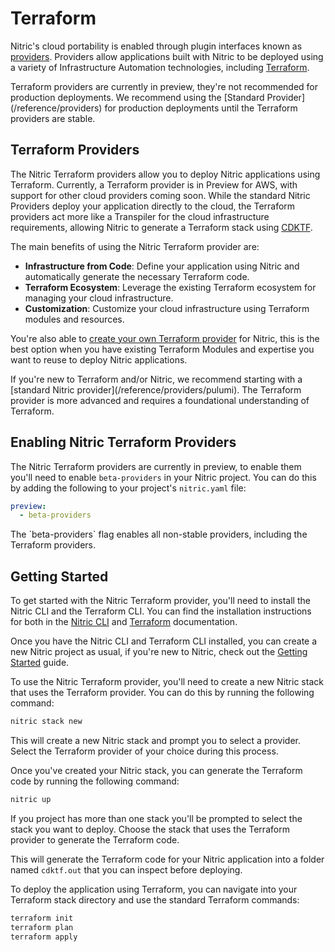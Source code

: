 
# Terraform

Nitric's cloud portability is enabled through plugin interfaces known as [providers](/reference/providers). Providers allow applications built with Nitric to be deployed using a variety of Infrastructure Automation technologies, including [Terraform](https://www.terraform.io/).

<Note>
  Terraform providers are currently in preview, they're not recommended for
  production deployments. We recommend using the [Standard
  Provider](/reference/providers) for production deployments until the Terraform
  providers are stable.
</Note>

## Terraform Providers

The Nitric Terraform providers allow you to deploy Nitric applications using Terraform. Currently, a Terraform provider is in Preview for AWS, with support for other cloud providers coming soon. While the standard Nitric Providers deploy your application directly to the cloud, the Terraform providers act more like a Transpiler for the cloud infrastructure requirements, allowing Nitric to generate a Terraform stack using [CDKTF](https://developer.hashicorp.com/terraform/cdktf).

The main benefits of using the Nitric Terraform provider are:

- **Infrastructure from Code**: Define your application using Nitric and automatically generate the necessary Terraform code.
- **Terraform Ecosystem**: Leverage the existing Terraform ecosystem for managing your cloud infrastructure.
- **Customization**: Customize your cloud infrastructure using Terraform modules and resources.

You're also able to [create your own Terraform provider](/reference/providers/custom/building-custom-provider) for Nitric, this is the best option when you have existing Terraform Modules and expertise you want to reuse to deploy Nitric applications.

<Note>
  If you're new to Terraform and/or Nitric, we recommend starting with a
  [standard Nitric provider](/reference/providers/pulumi). The Terraform
  provider is more advanced and requires a foundational understanding of
  Terraform.
</Note>

## Enabling Nitric Terraform Providers

The Nitric Terraform providers are currently in preview, to enable them you'll need to enable `beta-providers` in your Nitric project. You can do this by adding the following to your project's `nitric.yaml` file:

```yaml
preview:
  - beta-providers
```

<Note>
  The `beta-providers` flag enables all non-stable providers, including the
  Terraform providers.
</Note>

## Getting Started

To get started with the Nitric Terraform provider, you'll need to install the Nitric CLI and the Terraform CLI. You can find the installation instructions for both in the [Nitric CLI](/reference/cli) and [Terraform](https://learn.hashicorp.com/tutorials/terraform/install-cli) documentation.

Once you have the Nitric CLI and Terraform CLI installed, you can create a new Nitric project as usual, if you're new to Nitric, check out the [Getting Started](/getting-started/quickstart) guide.

To use the Nitric Terraform provider, you'll need to create a new Nitric stack that uses the Terraform provider. You can do this by running the following command:

```bash
nitric stack new
```

This will create a new Nitric stack and prompt you to select a provider. Select the Terraform provider of your choice during this process.

Once you've created your Nitric stack, you can generate the Terraform code by running the following command:

```bash
nitric up
```

<Note>
  If you project has more than one stack you'll be prompted to select the stack
  you want to deploy. Choose the stack that uses the Terraform provider to
  generate the Terraform code.
</Note>

This will generate the Terraform code for your Nitric application into a folder named `cdktf.out` that you can inspect before deploying.

To deploy the application using Terraform, you can navigate into your Terraform stack directory and use the standard Terraform commands:

```bash
terraform init
terraform plan
terraform apply
```
